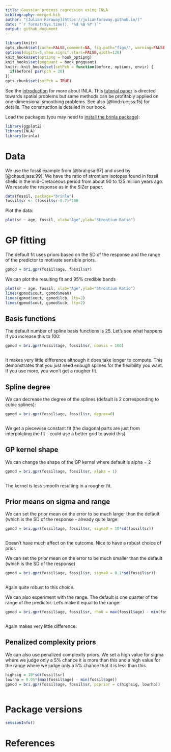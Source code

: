 ```yaml
---
title: Gaussian process regression using INLA
bibliography: merged.bib
author: "[Julian Faraway](https://julianfaraway.github.io/)"
date: "`r format(Sys.time(), '%d %B %Y')`"
output: github_document
---
```


```r
library(knitr)
opts_chunk$set(cache=FALSE,comment=NA, fig.path="figs/", warning=FALSE, message=FALSE, optipng='-o7', pngquant='--speed=1 --quality=0-50')
options(digits=5,show.signif.stars=FALSE,width=120)
knit_hooks$set(optipng = hook_optipng)
knit_hooks$set(pngquant = hook_pngquant)
knitr::knit_hooks$set(setPch = function(before, options, envir) {
  if(before) par(pch = 20)
})
opts_chunk$set(setPch = TRUE)
```

See the [introduction](index.md) for more about INLA. This [tutorial paper](http://www.math.ntnu.no/inla/r-inla.org/papers/jss/lindgren.pdf) is directed towards
spatial problems but same methods can be profitably applied on one-dimensional smoothing
problems. See also [@lind:rue:jss:15] for details. The construction is detailed in 
our book.

Load the packages (you may need to [install the brinla package](https://github.com/julianfaraway/brinla)):

```r
library(ggplot2)
library(INLA)
library(brinla)
```

# Data

We use the fossil example from [@bral:gsa:97] and used by [@chaud:jasa:99]. 
We have the ratio of strontium isotopes found in fossil shells in the mid-Cretaceous period from about 90 to 125 million years ago. We rescale the response as in the SiZer paper.

```r
data(fossil, package="brinla")
fossil$sr <- (fossil$sr-0.7)*100
```

Plot the data:

```r
plot(sr ~ age, fossil, xlab="Age",ylab="Strontium Ratio")
```

# GP fitting

The default fit uses priors based on the SD of the response and the range of the predictor
to motivate sensible priors.

```r
gpmod = bri.gpr(fossil$age, fossil$sr)
```

We can plot the resulting fit and 95% credible bands

```r
plot(sr ~ age, fossil, xlab="Age",ylab="Strontium Ratio")
lines(gpmod$xout, gpmod$mean)
lines(gpmod$xout, gpmod$lcb, lty=2)
lines(gpmod$xout, gpmod$ucb, lty=2)
```

## Basis functions

The default number of spline basis functions is 25. Let's see what happens if you increase this to 100:

```r
gpmod = bri.gpr(fossil$age, fossil$sr, nbasis = 100)
```

```r
```

It makes very little difference although it does take longer to compute. This demonstrates that you just need
enough splines for the flexibility you want. If you use more, you won't get a rougher fit.

## Spline degree

We can decrease the degree of the splines (default is 2 corresponding to cubic splines):

```r
gpmod = bri.gpr(fossil$age, fossil$sr, degree=0)
```

```r
```

We get a piecewise constant fit (the diagonal parts are just from interpolating the fit - could use a better grid to avoid this)

## GP kernel shape

We can change the shape of the GP kernel where default is alpha = 2

```r
gpmod = bri.gpr(fossil$age, fossil$sr, alpha = 1)
```


```r
```

The kernel is less smooth resulting in a rougher fit.

## Prior means on sigma and range

We can set the prior mean on the error to be much larger than the default (which is the SD of the response - already quite large:

```r
gpmod = bri.gpr(fossil$age, fossil$sr, sigma0 = 10*sd(fossil$sr))
```


```r
```

Doesn't have much affect on the outcome. Nice to have a robust choice of prior.


We can set the prior mean on the error to be much smaller than the default (which is the SD of the response)

```r
gpmod = bri.gpr(fossil$age, fossil$sr, sigma0 = 0.1*sd(fossil$sr))
```


```r
```

Again quite robust to this choice.

We can also experiment with the range. The default is one quarter of the range of the predictor. Let's make it equal
to the range:

```r
gpmod = bri.gpr(fossil$age, fossil$sr, rho0 = max(fossil$age) - min(fossil$age))
```

```r
```

Again makes very little difference.

## Penalized complexity priors

We can also use penalized complexity priors. We set a high value for sigma where we judge only a 5% chance it is more than this
and a high value for the range where we judge only a 5% chance that it is less than this.

```r
highsig = 10*sd(fossil$sr)
lowrho = 0.05*(max(fossil$age) - min(fossil$age))
gpmod = bri.gpr(fossil$age, fossil$sr, pcprior = c(highsig, lowrho))
```

```r
```

# Package versions

```r
sessionInfo()
```



# References

